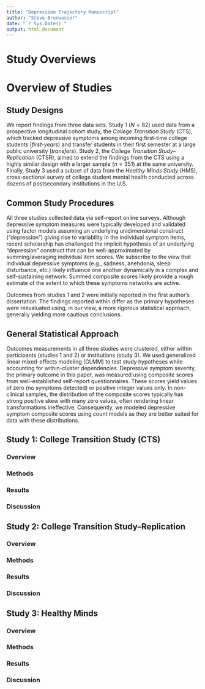 ```yaml
---
title: "Depression Trajectory Manuscript"
author: "Steve Brunwasser"
date: "`r Sys.Date()`"
output: html_document
---
```


# Study Overviews

# Overview of Studies

## Study Designs

We report findings from three data sets. Study 1 ($N=82$) used data from a prospective longitudinal  cohort study, the *College Transition Study* (CTS), which tracked depressive symptoms among incoming first-time college students (*first-years*) and transfer students in their first semester at a large public university (*transfers*). Study 2, the *College Transition Study--Replication* (CTSR), aimed to extend the findings from the CTS using a highly similar design with a larger sample ($n=351$) at the same university. Finally, Study 3 used a subset of data from the *Healthy Minds Study* (HMS), cross-sectional survey of college student mental health conducted across dozens of postsecondary institutions in the U.S. 

## Common Study Procedures

All three studies collected data via self-report online surveys. Although depressive symptom measures were typically developed and validated using factor models assuming an underlying unidimensional construct ("depression") giving rise to variability in the individual symptom items, recent scholarship has challenged the implicit hypothesis of an underlying "depression" construct that can be well-approximated by summing/averaging individual item scores. We subscribe to the view that individual depressive symptoms (e.g., sadness, anehdonia, sleep disturbance, etc.) likely influence one another dynamically in a complex and self-sustaining network. Summed composite scores likely provide a rough estimate of the extent to which these symptoms networks are active. 

Outcomes from studies 1 and 2 were initially reported in the first author's dissertation. The findings reported within differ as the primary hypotheses were reevaluated using, in our view, a more rigorous statistical approach, generally yielding more cautious conclusions.



## General Statistical Approach

Outcomes measurements in all three studies were clustered, either within participants (studies 1 and 2) or institutions (study 3). We used generalized linear mixed-effects modeling (GLMM) to test study hypotheses while accounting for within-cluster dependencies. Depressive symptom severity, the primary outcome in this paper, was measured using composite scores from well-established self-report questionnaires. These scores yield values of zero (no symptoms detected) or positive integer values only. In non-clinical samples, the distribution of the composite scores typically has strong positive skew with many zero values, often rendering linear transformations ineffective. Consequently, we modeled depressive symptom composite scores using count models as they are better suited for data with these distributions.   


## Study 1: College Transition Study (CTS)

### Overview


### Methods

### Results



### Discussion

## Study 2: College Transition Study--Replication

### Overview

### Methods

### Results

### Discussion

## Study 3: Healthy Minds

### Overview

### Methods

### Results

### Discussion


